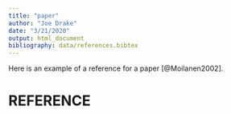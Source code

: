 ```yaml
---
title: "paper"
author: "Joe Drake"
date: "3/21/2020"
output: html_document
bibliography: data/references.bibtex
---
```


Here is an example of a reference for a paper [@Moilanen2002].




# REFERENCE

